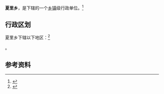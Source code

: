 {{中国乡级行政区|54/21/27/201/000}}

'''夏里乡'''，是{{PRC admin/fullname|54/21/27/201/000|3}}下辖的一个[[乡镇|乡镇]]级行政单位。<ref>{{PRC admin/ref sgc|{{PRC admin/parent|54/21/27/201/000}}}}</ref>

== 行政区划 ==

夏里乡下辖以下地区：<ref>{{PRC admin/ref sgc|54/21/27/201/000}}</ref>

{{PRC admin/children|54/21/27/201/000}}。

== 参考资料 ==

{{reflist}}

{{行政区划小作品}}
{{PRC admin/navcat|54/21/27/201/000}}